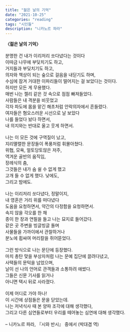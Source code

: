 ```yaml
---
title: "젊은 날의 기억"
date: "2021-10-25"
categories: "reading"
tags: "시인들"
description: "니카노르 파라"
---
```


**〈젊은 날의 기억〉**  
<br/>
분명한 건 내가 이리저리 쏘다녔다는 것이다  
이따금 나무에 부딪치기도 하고,  
거지들과 부딪치기도 하고,  
의자와 책상이 되는 숲으로 걸음을 내딛기도 하며,  
수심에 잠겨 거대한 이파리들이 떨어지는 걸 보았다는 것이다.  
하지만 모든 게 무용했다.  
매번 나는 젤리 같은 것 속으로 점점 빠져들었다.  
사람들은 내 격분을 비웃었고  
각자 파도에 몸을 맡긴 해초처럼 안락의자에서 흔들렸다.  
여자들은 혐오스러운 시선으로 날 보았다  
나를 들었다 놨다 하면서,  
내 의지와는 반대로 울고 웃게 하면서.  
<br/>
나는 이 모든 것에 구역질이 났고,  
지리멸렬한 문장들이 폭풍처럼 휘몰아쳤다.  
위협, 모욕, 얼토당토않은 저주,  
역겨운 골반의 움직임,  
장례식의 춤,  
그것들은 내가 숨 쉴 수 없게 했고  
고개 들 수 없게 했다. 낮에도,  
그리고 밤에도.  
<br/>
나는 이리저리 쏘다녔다, 정말이지,  
내 영혼은 거리 위를 떠다녔다  
도움을 요청하면서, 약간의 다정함을 요청하면서.  
속지 않을 각오를 한 채  
종이 한 장과 연필을 들고 나는 묘지로 들어갔다.  
같은 곳 주변을 빙글빙글 돌며  
사물들을 가까이에서 관찰하거나  
분노에 휩싸여 머리칼을 쥐어뜯었다.  
<br/>
그런 방식으로 나는 문단에 등장했다.  
마치 총탄 맞을 부상자처럼 나는 문예 집단에 끌려다녔고,  
사택들의 문턱을 넘었으며,  
날이 선 나의 언어로 관객들과 소통하려 애썼다.  
그들은 신문 기사를 읽거나  
아니면 택시 뒤로 사라졌다.  
<br/>
이제 어디로 가야 하나!  
이 시간에 상점들은 문을 닫았는데.  
나는 저녁식사 때 본 양파 조각에 대해 생각했다,  
그리고 다른 심연들로부터 우리를 떼어놓는 심연에 대해 생각했다.  
<br/>
– 니카노르 파라, 『시와 반시』 중에서 (박대겸 역)

